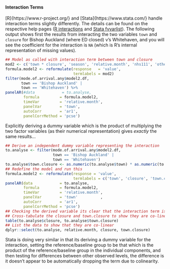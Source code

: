 #### Interaction Terms

[R]{https://www.r-project.org/} and [Stata]{https://www.stata.com/} handle interaction terms slightly differently.  The details can be found on the respective help pages ([R interactions]() and [Stata fvvarlist](http://www.stata.com/help.cgi?fvvarlist)).  The following output shows first the results from interacting the two variables `town` and `closure` for Bishop Auckland (where ED closed) v's Whitehaven, and you will see the coefficient for the interaction is `NA` (which is R's internal representation of missing values).

```r
## Model as called with interaction term between town and closure
mod2 <- c('town * closure', 'season', 'relative.month', 'nhs111', 'other.centre', 'ambulance.divert')
formula.model2 <- reformulate(response   = 'value',
                              termlabels = mod2)
filter(mode.of.arrival.any$model2.df,
       town == 'Bishop Auckland' |
       town == 'Whitehaven') %>%
panelAR(#data            = to.analyse,
        formula         = formula.model2,
        timeVar         = 'relative.month',
        panelVar        = 'town',
        autoCorr        = 'ar1',
        panelCorrMethod = 'pcse')
```

Explicitly deriving a dummy variable which is the product of multiplying the two factor variables (as their numerical representation) gives *exactly* the same results...

```r
## Derive an independent dummy variable representing the interaction
to.analyse <- filter(mode.of.arrival.any$model2.df,
                     town == 'Bishop Auckland' |
                     town == 'Whitehaven')
to.analyse$town.closure <- as.numeric(to.analyse$town) * as.numeric(to.analyse$closure)
## Redefine the model and run this
formula.model2 <- reformulate(response = 'value',
                              termlabels = c('town', 'closure', 'town.closure', 'season', 'relative.month', 'nhs111', 'other.centre', 'ambulance.divert'))
panelAR(data            = to.analyse,
        formula         = formula.model2,
        timeVar         = 'relative.month',
        panelVar        = 'town'	      ,
        autoCorr        = 'ar1',
        panelCorrMethod = 'pcse')
## Checking the derived variable its clear that the interaction term is colinear
## Cross-tabulate the closure and town.closure to show they are co-linear
table(to.analyse$closure, to.analyse$town.closure)
## List the data to show that they are co-linear
dplyr::select(to.analyse, relative.month, closure, town.closure)

```

Stata is doing very similar in that its deriving a dummy variable for the interaction, setting the reference/baseline group to be that which is the product of the reference/baseline group in the individual components, and then testing for differences between other observed levels, the difference is it doesn't appear to be automatically dropping the term due to colinearity.